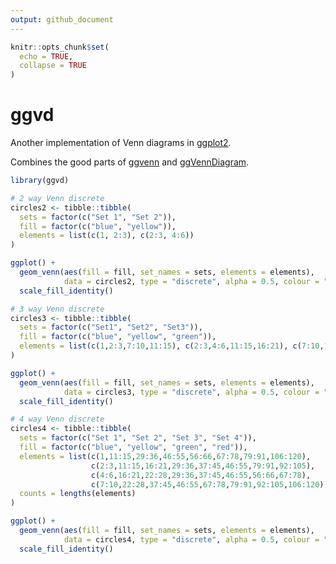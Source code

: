 ```yaml
---
output: github_document
---
```


<!-- README.md is generated from README.Rmd. Please edit that file -->

```r
knitr::opts_chunk$set(
  echo = TRUE,
  collapse = TRUE
)
```

# ggvd

<!-- badges: start -->
<!-- badges: end -->

Another implementation of Venn diagrams in 
[ggplot2](https://github.com/tidyverse/ggplot2/).

Combines the good parts of [ggvenn](https://github.com/yanlinlin82/ggvenn) 
and [ggVennDiagram](https://github.com/gaospecial/ggVennDiagram).

```r
library(ggvd)
```

```r
# 2 way Venn discrete
circles2 <- tibble::tibble(
  sets = factor(c("Set 1", "Set 2")),
  fill = factor(c("blue", "yellow")),
  elements = list(c(1, 2:3), c(2:3, 4:6))
)

ggplot() +
  geom_venn(aes(fill = fill, set_names = sets, elements = elements),
            data = circles2, type = "discrete", alpha = 0.5, colour = "black") +
  scale_fill_identity()
```

```r
# 3 way Venn discrete
circles3 <- tibble::tibble(
  sets = factor(c("Set1", "Set2", "Set3")),
  fill = factor(c("blue", "yellow", "green")),
  elements = list(c(1,2:3,7:10,11:15), c(2:3,4:6,11:15,16:21), c(7:10,11:15,16:21,22:28))
)

ggplot() +
  geom_venn(aes(fill = fill, set_names = sets, elements = elements),
            data = circles3, type = "discrete", alpha = 0.5, colour = "black") +
  scale_fill_identity()
```

```r
# 4 way Venn discrete
circles4 <- tibble::tibble(
  sets = factor(c("Set 1", "Set 2", "Set 3", "Set 4")),
  fill = factor(c("blue", "yellow", "green", "red")),
  elements = list(c(1,11:15,29:36,46:55,56:66,67:78,79:91,106:120),
                  c(2:3,11:15,16:21,29:36,37:45,46:55,79:91,92:105),
                  c(4:6,16:21,22:28,29:36,37:45,46:55,56:66,67:78),
                  c(7:10,22:28,37:45,46:55,67:78,79:91,92:105,106:120)),
  counts = lengths(elements)
)

ggplot() +
  geom_venn(aes(fill = fill, set_names = sets, elements = elements),
            data = circles4, type = "discrete", alpha = 0.5, colour = "black") +
  scale_fill_identity()
```

